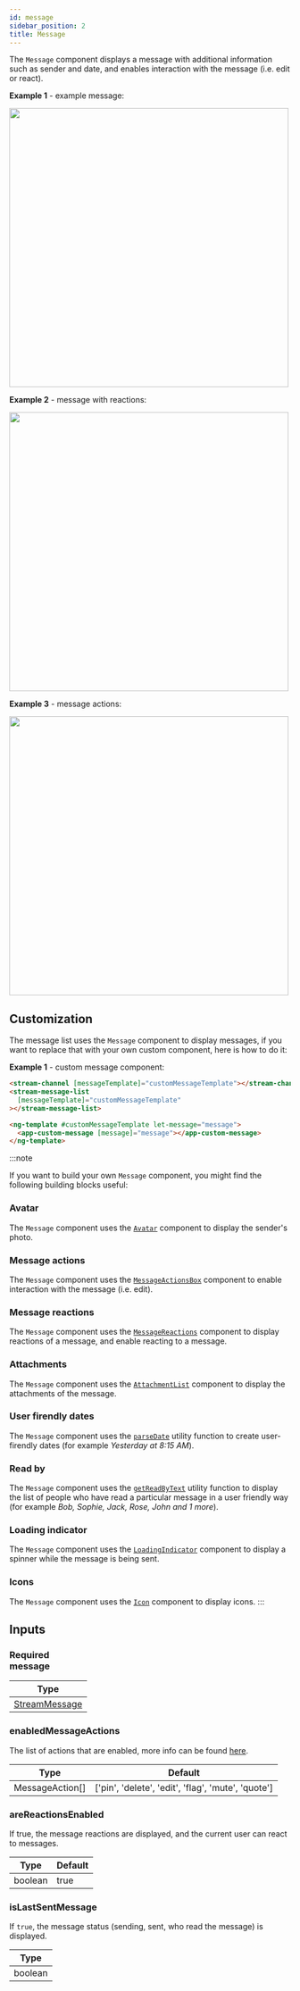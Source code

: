 ```yaml
---
id: message
sidebar_position: 2
title: Message
---
```



The `Message` component displays a message with additional information such as sender and date, and enables interaction with the message (i.e. edit or react).

**Example 1** - example message:

<img src={MessageScreenshot} width="500" />

**Example 2** - message with reactions:

<img src={MessageReactionsScreenshot} width="500" />

**Example 3** - message actions:

<img src={MessageActionsScreenshot} width="500" />

## Customization

The message list uses the `Message` component to display messages, if you want to replace that with your own custom component, here is how to do it:

**Example 1** - custom message component:

```html
<stream-channel [messageTemplate]="customMessageTemplate"></stream-channel>
<stream-message-list
  [messageTemplate]="customMessageTemplate"
></stream-message-list>

<ng-template #customMessageTemplate let-message="message">
  <app-custom-message [message]="message"></app-custom-message>
</ng-template>
```

:::note

If you want to build your own `Message` component, you might find the following building blocks useful:

### Avatar

The `Message` component uses the [`Avatar`](./avatar.mdx) component to display the sender's photo.

### Message actions

The `Message` component uses the [`MessageActionsBox`](./message-actions.mdx) component to enable interaction with the message (i.e. edit).

### Message reactions

The `Message` component uses the [`MessageReactions`](./message-reactions.mdx) component to display reactions of a message, and enable reacting to a message.

### Attachments

The `Message` component uses the [`AttachmentList`](./attachment-list.mdx) component to display the attachments of the message.

### User firendly dates

The `Message` component uses the [`parseDate`](https://github.com/GetStream/stream-chat-angular/tree/master/projects/stream-chat-angular/src/lib/message/parse-date.ts) utility function to create user-firendly dates (for example _Yesterday at 8:15 AM_).

### Read by

The `Message` component uses the [`getReadByText`](https://github.com/GetStream/stream-chat-angular/tree/master/projects/stream-chat-angular/src/lib/message/read-by-text.ts) utility function to display the list of people who have read a particular message in a user friendly way (for example _Bob, Sophie, Jack, Rose, John and 1 more_).

### Loading indicator

The `Message` component uses the [`LoadingIndicator`](./loading-indicator.mdx) component to display a spinner while the message is being sent.

### Icons

The `Message` component uses the [`Icon`](./icons.mdx) component to display icons.
:::

## Inputs

### <div class="label required basic">Required</div> message

| Type                                         |
| -------------------------------------------- |
| [StreamMessage](../types/stream-message.mdx) |

### enabledMessageActions

The list of actions that are enabled, more info can be found [here](./message-actions.mdx).

| Type            | Default                                            |
| --------------- | -------------------------------------------------- |
| MessageAction[] | ['pin', 'delete', 'edit', 'flag', 'mute', 'quote'] |

### areReactionsEnabled

If true, the message reactions are displayed, and the current user can react to messages.

| Type    | Default |
| ------- | ------- |
| boolean | true    |

### isLastSentMessage

If `true`, the message status (sending, sent, who read the message) is displayed.

| Type    |
| ------- |
| boolean |
